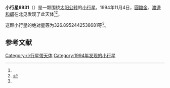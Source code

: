 {{Infobox planet
| bgcolour = #FFFFC0
| name = 6931 Kenzaburo
| symbol = 
| image = 
| caption = 
| discovery = yes
| discovery_ref = 
| discoverer = [[圓舘金|圓舘金]]、[[渡邊和郎|渡邊和郎]]
| discovery_site = [[北见|北见]] 
| discovered = 1994年11月4日
| designations = yes
| mp_name = 
| named_after = 
| alt_names = 1994 VP6/ 1978 UU3 / 1980 BW1 / 1992 JA2
| mp_category = [[主带小行星|主带小行星]]
| orbit_ref = <ref name="a">[http://ssd.jpl.nasa.gov/sbdb.cgi?sstr=6931 6931 Kenzaburo] {{Wayback|url=http://ssd.jpl.nasa.gov/sbdb.cgi?sstr=6931 |date=20200820195429 }}，小行星數據庫瀏覽器（JPL Small-Body Database Browser）－[[美国国家航空航天局|美国国家航空航天局]]喷气推进实验室</ref>
| epoch = 2456400.5 (2013年4月18日更新)
| aphelion = {{convert|3.333914751372505|AU|km|3|abbr=on|lk=out}}
| perihelion = {{convert|2.730818949242565|AU|km|3|abbr=on}}
| semimajor = {{convert|3.032366850307535|AU|km|3|abbr=on}}
| eccentricity = 0.099443081
| period = 1928.728231 [[日|日]]<br />5.28[[儒略年|儒略年]]
| avg_speed = 
| inclination = 10.88077764399763
| asc_node = 43.97207315290144
| mean_anomaly = 
| arg_peri = 326.8952442538681
| satellites = 
| physical_characteristics = yes
| dimensions = 
| mass = 
| density = 
| surface_grav = 
| escape_velocity = 
| sidereal_day = 
| axial_tilt = 
| pole_ecliptic_lat = 
| pole_ecliptic_lon = 
| albedo = 
| temperatures= 
| temp_name1 = 
| mean_temp_1 = 
| max_temp_1 = 
| temp_name2 = 
| max_temp_2 = 
| spectral_type = 
| abs_magnitude = 326.8952442538681
}}

'''小行星6931'''（{{lang-en|6931 Kenzaburo}}）是一颗围绕[[太阳|太阳]][[公转|公转]]的[[小行星|小行星]]。1994年11月4日，[[圓舘金|圓舘金]]、[[渡邊和郎|渡邊和郎]]在北见发现了此天体<ref name="a" /><ref>{{cite news|title=小行星列表|url=http://cfa-www.harvard.edu/iau/lists/NumberedMPs.txt|accessdate=2013-07-08|newspaper=哈佛大学|archive-date=2008-05-17|archive-url=https://web.archive.org/web/20080517010638/http://cfa-www.harvard.edu/iau/lists/NumberedMPs.txt|dead-url=no}}</ref>。

这颗小行星的[[绝对星等|绝对星等]]为326.8952442538681等<ref name="a" />。

==参考文献==
{{reflist}}
{{Minor Planet Number|[[小行星6930|小行星6930]]|[[小行星6932|小行星6932]]}}

{{小天体}}

[[Category:小行星带天体|Category:小行星带天体]]
[[Category:1994年发现的小行星|Category:1994年发现的小行星]]


{{asteroid-stub}}